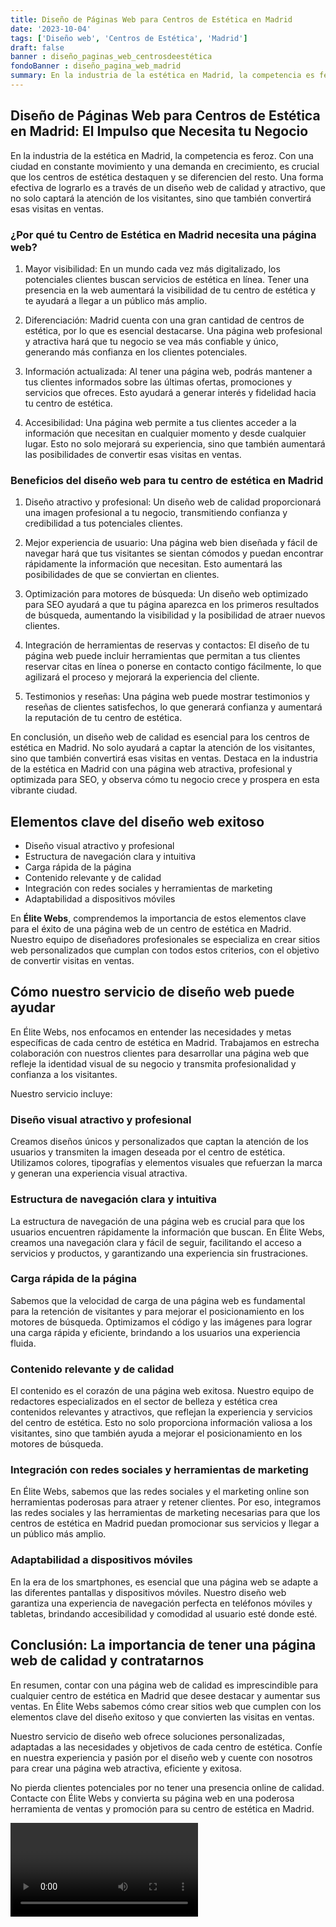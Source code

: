 ```yaml
---
title: Diseño de Páginas Web para Centros de Estética en Madrid
date: '2023-10-04'
tags: ['Diseño web', 'Centros de Estética', 'Madrid']
draft: false
banner : diseño_paginas_web_centrosdeestética
fondoBanner : diseño_pagina_web_madrid
summary: En la industria de la estética en Madrid, la competencia es feroz. Con una ciudad en constante movimiento y una demanda en crecimiento, es crucial que los centros de estética destaquen y se diferencien del resto. Una forma efectiva de lograrlo es a través de un diseño web de calidad y atractivo, que no solo captará la atención de los visitantes, sino que también convertirá esas visitas en ventas.
---
```


## Diseño de Páginas Web para Centros de Estética en Madrid: El Impulso que Necesita tu Negocio

En la industria de la estética en Madrid, la competencia es feroz. Con una ciudad en constante movimiento y una demanda en crecimiento, es crucial que los centros de estética destaquen y se diferencien del resto. Una forma efectiva de lograrlo es a través de un diseño web de calidad y atractivo, que no solo captará la atención de los visitantes, sino que también convertirá esas visitas en ventas.

### ¿Por qué tu Centro de Estética en Madrid necesita una página web?

1. Mayor visibilidad: En un mundo cada vez más digitalizado, los potenciales clientes buscan servicios de estética en línea. Tener una presencia en la web aumentará la visibilidad de tu centro de estética y te ayudará a llegar a un público más amplio.

2. Diferenciación: Madrid cuenta con una gran cantidad de centros de estética, por lo que es esencial destacarse. Una página web profesional y atractiva hará que tu negocio se vea más confiable y único, generando más confianza en los clientes potenciales.

3. Información actualizada: Al tener una página web, podrás mantener a tus clientes informados sobre las últimas ofertas, promociones y servicios que ofreces. Esto ayudará a generar interés y fidelidad hacia tu centro de estética.

4. Accesibilidad: Una página web permite a tus clientes acceder a la información que necesitan en cualquier momento y desde cualquier lugar. Esto no solo mejorará su experiencia, sino que también aumentará las posibilidades de convertir esas visitas en ventas.

### Beneficios del diseño web para tu centro de estética en Madrid

1. Diseño atractivo y profesional: Un diseño web de calidad proporcionará una imagen profesional a tu negocio, transmitiendo confianza y credibilidad a tus potenciales clientes.

2. Mejor experiencia de usuario: Una página web bien diseñada y fácil de navegar hará que tus visitantes se sientan cómodos y puedan encontrar rápidamente la información que necesitan. Esto aumentará las posibilidades de que se conviertan en clientes.

3. Optimización para motores de búsqueda: Un diseño web optimizado para SEO ayudará a que tu página aparezca en los primeros resultados de búsqueda, aumentando la visibilidad y la posibilidad de atraer nuevos clientes.

4. Integración de herramientas de reservas y contactos: El diseño de tu página web puede incluir herramientas que permitan a tus clientes reservar citas en línea o ponerse en contacto contigo fácilmente, lo que agilizará el proceso y mejorará la experiencia del cliente.

5. Testimonios y reseñas: Una página web puede mostrar testimonios y reseñas de clientes satisfechos, lo que generará confianza y aumentará la reputación de tu centro de estética.

En conclusión, un diseño web de calidad es esencial para los centros de estética en Madrid. No solo ayudará a captar la atención de los visitantes, sino que también convertirá esas visitas en ventas. Destaca en la industria de la estética en Madrid con una página web atractiva, profesional y optimizada para SEO, y observa cómo tu negocio crece y prospera en esta vibrante ciudad.

<GifSeo />

<Cta />

## Elementos clave del diseño web exitoso

- Diseño visual atractivo y profesional
- Estructura de navegación clara y intuitiva
- Carga rápida de la página
- Contenido relevante y de calidad
- Integración con redes sociales y herramientas de marketing
- Adaptabilidad a dispositivos móviles

En **Élite Webs**, comprendemos la importancia de estos elementos clave para el éxito de una página web de un centro de estética en Madrid. Nuestro equipo de diseñadores profesionales se especializa en crear sitios web personalizados que cumplan con todos estos criterios, con el objetivo de convertir visitas en ventas.

## Cómo nuestro servicio de diseño web puede ayudar

En Élite Webs, nos enfocamos en entender las necesidades y metas específicas de cada centro de estética en Madrid. Trabajamos en estrecha colaboración con nuestros clientes para desarrollar una página web que refleje la identidad visual de su negocio y transmita profesionalidad y confianza a los visitantes.

Nuestro servicio incluye:

### Diseño visual atractivo y profesional

Creamos diseños únicos y personalizados que captan la atención de los usuarios y transmiten la imagen deseada por el centro de estética. Utilizamos colores, tipografías y elementos visuales que refuerzan la marca y generan una experiencia visual atractiva.

### Estructura de navegación clara y intuitiva

La estructura de navegación de una página web es crucial para que los usuarios encuentren rápidamente la información que buscan. En Élite Webs, creamos una navegación clara y fácil de seguir, facilitando el acceso a servicios y productos, y garantizando una experiencia sin frustraciones.

### Carga rápida de la página

Sabemos que la velocidad de carga de una página web es fundamental para la retención de visitantes y para mejorar el posicionamiento en los motores de búsqueda. Optimizamos el código y las imágenes para lograr una carga rápida y eficiente, brindando a los usuarios una experiencia fluida.

### Contenido relevante y de calidad

El contenido es el corazón de una página web exitosa. Nuestro equipo de redactores especializados en el sector de belleza y estética crea contenidos relevantes y atractivos, que reflejan la experiencia y servicios del centro de estética. Esto no solo proporciona información valiosa a los visitantes, sino que también ayuda a mejorar el posicionamiento en los motores de búsqueda.

### Integración con redes sociales y herramientas de marketing

En Élite Webs, sabemos que las redes sociales y el marketing online son herramientas poderosas para atraer y retener clientes. Por eso, integramos las redes sociales y las herramientas de marketing necesarias para que los centros de estética en Madrid puedan promocionar sus servicios y llegar a un público más amplio.

### Adaptabilidad a dispositivos móviles

En la era de los smartphones, es esencial que una página web se adapte a las diferentes pantallas y dispositivos móviles. Nuestro diseño web garantiza una experiencia de navegación perfecta en teléfonos móviles y tabletas, brindando accesibilidad y comodidad al usuario esté donde esté.

## Conclusión: La importancia de tener una página web de calidad y contratarnos

En resumen, contar con una página web de calidad es imprescindible para cualquier centro de estética en Madrid que desee destacar y aumentar sus ventas. En Élite Webs sabemos cómo crear sitios web que cumplen con los elementos clave del diseño exitoso y que convierten las visitas en ventas.

Nuestro servicio de diseño web ofrece soluciones personalizadas, adaptadas a las necesidades y objetivos de cada centro de estética. Confíe en nuestra experiencia y pasión por el diseño web y cuente con nosotros para crear una página web atractiva, eficiente y exitosa.

No pierda clientes potenciales por no tener una presencia online de calidad. Contacte con Élite Webs y convierta su página web en una poderosa herramienta de ventas y promoción para su centro de estética en Madrid.

<Video />

<CtaBot job='Centros de Estética' city='Madrid'/>

<Gmaps query='Madrid+españa+maps' />